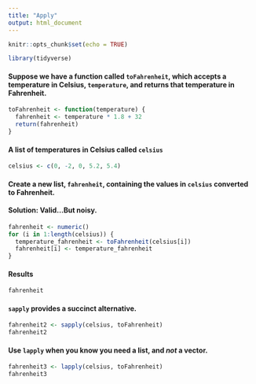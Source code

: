 ```yaml
---
title: "Apply"
output: html_document
---
```


```r
knitr::opts_chunk$set(echo = TRUE)
```

```r
library(tidyverse)
```


#### Suppose we have a function called `toFahrenheit`, which accepts a temperature in Celsius, `temperature`, and returns that temperature in Fahrenheit.
```r
toFahrenheit <- function(temperature) {
  fahrenheit <- temperature * 1.8 + 32
  return(fahrenheit)
}
```

#### A list of temperatures in Celsius called `celsius`
```r
celsius <- c(0, -2, 0, 5.2, 5.4)
```

#### Create a new list, `fahrenheit`, containing the values in `celsius` converted to Fahrenheit.
#### Solution: Valid...But noisy.
```r
fahrenheit <- numeric()
for (i in 1:length(celsius)) {
  temperature_fahrenheit <- toFahrenheit(celsius[i])
  fahrenheit[i] <- temperature_fahrenheit
}
```
#### Results
```r
fahrenheit
```

#### `sapply` provides a succinct alternative.
```r
fahrenheit2 <- sapply(celsius, toFahrenheit)
fahrenheit2
```

#### Use `lapply` when you know you need a list, and _not_ a vector.
```r
fahrenheit3 <- lapply(celsius, toFahrenheit)
fahrenheit3
```

